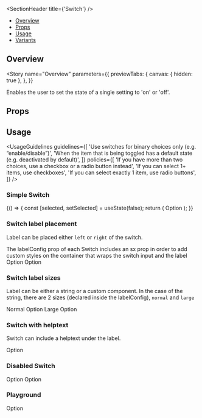 
<Meta title="Updated Components/Controls/Switch" component={Switch} />

<SectionHeader title={'Switch'} />

- [Overview](#overview)
- [Props](#props)
- [Usage](#usage)
- [Variants](#variants)

## Overview

<Story
  name="Overview"
  parameters={{
    previewTabs: {
      canvas: { hidden: true },
    },
  }}
>
  <Overview>Enables the user to set the state of a single setting to 'on' or 'off'.</Overview>
</Story>

## Props

<Props of={Switch} />

## Usage

<UsageGuidelines
  guidelines={[
    'Use switches for binary choices only (e.g. “enable/disable”)',
    'When the item that is being toggled has a default state (e.g. deactivated by default)',
  ]}
  policies={[
    'If you have more than two choices, use a checkbox or a radio button instead',
    'If you can select 1+ items, use checkboxes',
    'If you can select exactly 1 item, use radio buttons',
  ]}
/>

<SubsectionHeader title="Variants" />

### Simple Switch

<Preview>
  <Story name="Simple Switch">
    <Stack>
      <Function>
        {() => {
          const [selected, setSelected] = useState(false);
          return (
            <Switch isSelected={selected} onChange={setSelected}>
              Option
            </Switch>
          );
        }}
      </Function>
    </Stack>
  </Story>
</Preview>

### Switch label placement

Label can be placed either `left` or `right` of the switch.

<Tip>
  The labelConfig prop of each Switch includes an sx prop in order to add custom styles on the
  container that wraps the switch input and the label
</Tip>

<Preview>
  <Story name="Switch label placement">
    <Stack height={50}>
      <Switch>Option</Switch>
    </Stack>
    <Stack>
      <Switch labelConfig={{ placement: 'left' }}>Option</Switch>
    </Stack>
  </Story>
</Preview>

### Switch label sizes

Label can be either a string or a custom component. In the case of the string, there are 2 sizes (declared inside the labelConfig), `normal` and `large`

<Preview>
  <Story name="Switch label sizes">
    <Stack height={50}>
      <Switch>Normal Option</Switch>
    </Stack>
    <Stack>
      <Switch labelConfig={{ size: 'large' }}>Large Option</Switch>
    </Stack>
  </Story>
</Preview>

### Switch with helptext

Switch can include a helptext under the label.

<Preview>
  <Story name="Switch with helptext">
    <Stack>
      <Switch labelConfig={{ helpText: 'This is the helptext of the option' }}>Option</Switch>
    </Stack>
  </Story>
</Preview>

### Disabled Switch

<Preview>
  <Story name="Disabled Switch">
    <Stack height={50}>
      <Switch isDisabled>Option</Switch>
    </Stack>
    <Stack>
      <Switch labelConfig={{ helpText: 'This option is disabled' }} isDisabled>
        Option
      </Switch>
    </Stack>
  </Story>
</Preview>

### Playground

<Preview>
  <Story name="Playground" parameters={{ decorators: [withKnobs] }}>
    <Stack>
      <Switch
        labelConfig={{
          placement: select('Label placement', ['left', 'right'], 'right'),
          size: select('Label size', ['normal', 'large'], 'normal'),
          helpText: text('Help text', ''),
        }}
        isDisabled={boolean('isDisabled', false)}
      >
        Option
      </Switch>
    </Stack>
  </Story>
</Preview>
